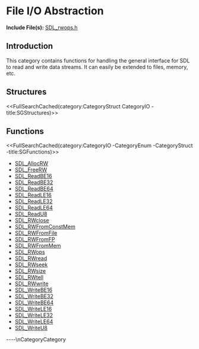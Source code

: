 
= File I/O Abstraction =

'''Include File(s):'''  [http://hg.libsdl.org/SDL/file/default/include/SDL_rwops.h SDL_rwops.h]


== Introduction ==
This category contains functions for handling the general interface for SDL to read and write data streams.  It can easily be extended to files, memory, etc.

<!-- #Remove this line and the ## below to use this markup if it becomes relevant to this category -->
<!-- #== Enumerations == -->
<!-- #<<FullSearchCached(category:CategoryEnum CategoryIO -title:SGEnumerations)>> -->

== Structures ==
<<FullSearchCached(category:CategoryStruct CategoryIO -title:SGStructures)>>

== Functions ==
<<FullSearchCached(category:CategoryIO -CategoryEnum -CategoryStruct -title:SGFunctions)>>

<!-- BEGIN CATEGORY LIST -->
* [[SDL_AllocRW]]
* [[SDL_FreeRW]]
* [[SDL_ReadBE16]]
* [[SDL_ReadBE32]]
* [[SDL_ReadBE64]]
* [[SDL_ReadLE16]]
* [[SDL_ReadLE32]]
* [[SDL_ReadLE64]]
* [[SDL_ReadU8]]
* [[SDL_RWclose]]
* [[SDL_RWFromConstMem]]
* [[SDL_RWFromFile]]
* [[SDL_RWFromFP]]
* [[SDL_RWFromMem]]
* [[SDL_RWops]]
* [[SDL_RWread]]
* [[SDL_RWseek]]
* [[SDL_RWsize]]
* [[SDL_RWtell]]
* [[SDL_RWwrite]]
* [[SDL_WriteBE16]]
* [[SDL_WriteBE32]]
* [[SDL_WriteBE64]]
* [[SDL_WriteLE16]]
* [[SDL_WriteLE32]]
* [[SDL_WriteLE64]]
* [[SDL_WriteU8]]
<!-- END CATEGORY LIST -->
----\nCategoryCategory
